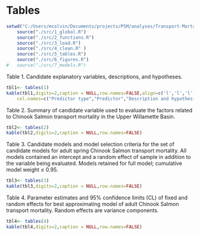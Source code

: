 # Tables

```r
setwd("C:/Users/mcolvin/Documents/projects/PSM/analyses/Transport-Mortality/analysis/")
	source("./src/1_global.R")  	
	source("./src/2_functions.R")         
	source("./src/3_load.R")     
  	source("./src/4_clean.R" )
 	source("./src/5_tables.R") 
	source("./src/6_figures.R") 
#	source("./src/7_models.R")
```


Table 1.  Candidate explanatory variables, descriptions, and hypotheses. 

```r
tbl1<- tables(1)
kable(tbl1,digits=2,caption = NULL,row.names=FALSE,align=c('l','l','l'),
	col.names=c("Predictor type","Predictor","Description and hypothesis"))
```

Table 2. Summary of candidate variable used to evaluate the factors related to Chinook Salmon transport mortality in the Upper Willamette Basin.

```r
tbl2<- tables(2)
kable(tbl2,digits=2,caption = NULL,row.names=FALSE)
```

Table 3. Candidate models and model selection criteria for the set of candidate models for 
adult spring Chinook Salmon transport mortality. All models contained an intercept and 
a random effect of sample in addition to the variable being evaluated.  Models retained for 
full model; cumulative model weight ≤ 0.95.

```r
tbl3<- tables(3)
kable(tbl3,digits=2,caption = NULL,row.names=FALSE)
```

 
  
  
  
  
Table 4. Parameter estimates and 95% confidence limits (CL) of fixed and random effects 
for best approximating model of adult Chinook Salmon transport mortality. 
Random effects are variance components. 

```r
tbl4<- tables(4)
kable(tbl4,digits=2,caption = NULL,row.names=FALSE)
```

